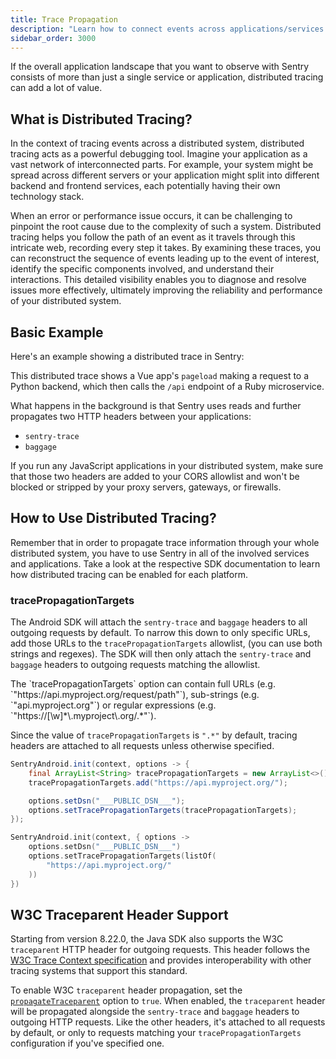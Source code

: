 ```yaml
---
title: Trace Propagation
description: "Learn how to connect events across applications/services."
sidebar_order: 3000
---
```


If the overall application landscape that you want to observe with Sentry consists of more than just a single service or application, distributed tracing can add a lot of value.

## What is Distributed Tracing?

In the context of tracing events across a distributed system, distributed tracing acts as a powerful debugging tool. Imagine your application as a vast network of interconnected parts. For example, your system might be spread across different servers or your application might split into different backend and frontend services, each potentially having their own technology stack.

When an error or performance issue occurs, it can be challenging to pinpoint the root cause due to the complexity of such a system. Distributed tracing helps you follow the path of an event as it travels through this intricate web, recording every step it takes. By examining these traces, you can reconstruct the sequence of events leading up to the event of interest, identify the specific components involved, and understand their interactions. This detailed visibility enables you to diagnose and resolve issues more effectively, ultimately improving the reliability and performance of your distributed system.

## Basic Example

Here's an example showing a distributed trace in Sentry:

<Include name="common-imgs/distributed-trace-in-sentry" />

This distributed trace shows a Vue app's `pageload` making a request to a Python backend, which then calls the `/api` endpoint of a Ruby microservice.

What happens in the background is that Sentry uses reads and further propagates two HTTP headers between your applications:

- `sentry-trace`
- `baggage`

If you run any JavaScript applications in your distributed system, make sure that those two headers are added to your CORS allowlist and won't be blocked or stripped by your proxy servers, gateways, or firewalls.

## How to Use Distributed Tracing?

<PlatformContent includePath="distributed-tracing/how-to-use/" />

Remember that in order to propagate trace information through your whole distributed system, you have to use Sentry in all of the involved services and applications. Take a look at the respective SDK documentation to learn how distributed tracing can be enabled for each platform.

### tracePropagationTargets

The Android SDK will attach the `sentry-trace` and `baggage` headers to all outgoing requests by default. To narrow
this down to only specific URLs, add those URLs to the `tracePropagationTargets` allowlist, (you can use both
strings and regexes). The SDK will then only attach the `sentry-trace` and `baggage` headers to outgoing requests matching the allowlist.

<Alert>
The `tracePropagationTargets` option can contain full URLs (e.g. `"https://api.myproject.org/request/path"`), sub-strings (e.g. `"api.myproject.org"`) or regular expressions (e.g. `"https://[\w]*\.myproject\.org/.*"`).
</Alert>

Since the value of `tracePropagationTargets` is `".*"` by default, tracing headers are attached to all requests unless otherwise specified.

```java {tabTitle:Java}
SentryAndroid.init(context, options -> {
    final ArrayList<String> tracePropagationTargets = new ArrayList<>();
    tracePropagationTargets.add("https://api.myproject.org/");

    options.setDsn("___PUBLIC_DSN___");
    options.setTracePropagationTargets(tracePropagationTargets);
});
```

```kotlin {tabTitle:Kotlin}
SentryAndroid.init(context, { options ->
    options.setDsn("___PUBLIC_DSN___")
    options.setTracePropagationTargets(listOf(
        "https://api.myproject.org/"
    ))
})
```

## W3C Traceparent Header Support

Starting from version 8.22.0, the Java SDK also supports the W3C `traceparent` HTTP header for outgoing requests. This header follows the [W3C Trace Context specification](https://develop.sentry.dev/sdk/telemetry/traces/distributed-tracing/#w3c-trace-context-header) and provides interoperability with other tracing systems that support this standard.

To enable W3C `traceparent` header propagation, set the [`propagateTraceparent`](/platforms/android/configuration/options/#propagate-traceparent) option to `true`. When enabled, the `traceparent` header will be propagated alongside the `sentry-trace` and `baggage` headers to outgoing HTTP requests. Like the other headers, it's attached to all requests by default, or only to requests matching your `tracePropagationTargets` configuration if you've specified one.
